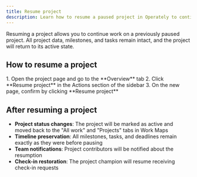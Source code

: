 ```yaml
---
title: Resume project
description: Learn how to resume a paused project in Operately to continue its progress.
---
```


Resuming a project allows you to continue work on a previously paused project. All project data, milestones, and tasks remain intact, and the project will return to its active state.

## How to resume a project

<Steps>
1. Open the project page and go to the **Overview** tab
2. Click **Resume project** in the Actions section of the sidebar
3. On the new page, confirm by clicking **Resume project**
</Steps>

## After resuming a project

- **Project status changes**: The project will be marked as active and moved back to the "All work" and "Projects" tabs in Work Maps
- **Timeline preservation**: All milestones, tasks, and deadlines remain exactly as they were before pausing
- **Team notifications**: Project contributors will be notified about the resumption
- **Check-in restoration**: The project champion will resume receiving check-in requests